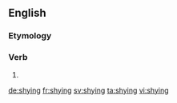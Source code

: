 ==English==

===Etymology===
{{suffix|shy|ing}}

===Verb===
{{en-verb form}}

# {{present participle of|shy}}

[[de:shying]]
[[fr:shying]]
[[sv:shying]]
[[ta:shying]]
[[vi:shying]]